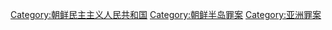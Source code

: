 [[Category:朝鲜民主主义人民共和国|Category:朝鲜民主主义人民共和国]]
[[Category:朝鲜半岛罪案|Category:朝鲜半岛罪案]]
[[Category:亚洲罪案|Category:亚洲罪案]]